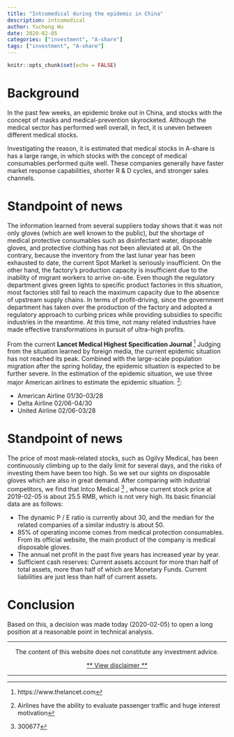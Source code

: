 ```yaml
---
title: "Intcomedical during the epidemic in China"
description: intcomedical
author: Yuchong Wu
date: 2020-02-05
categories: ["investment", "A-share"]
tags: ["investment", "A-share"]
---
```


```r
knitr::opts_chunk$set(echo = FALSE)
```

# Background

In the past few weeks, an epidemic broke out in China, and stocks with the concept of masks and medical-prevention skyrocketed. Although the medical sector has performed well overall, in fect, it is uneven between different medical stocks.

Investigating the reason, it is estimated that medical stocks in A-share is has a large range, in which stocks with the concept of medical consumables performed quite well. These companies generally have faster market response capabilities, shorter R & D cycles, and stronger sales channels.

# Standpoint of news

The information learned from several suppliers today shows that it was not only gloves (which are well known to the public), but the shortage of medical protective consumables such as disinfectant water, disposable gloves, and protective clothing has not been alleviated at all. On the contrary, because the inventory from the last lunar year has been exhausted to date, the current Spot Market is seriously insufficient. On the other hand, the factory's production capacity is insufficient due to the inability of migrant workers to arrive on-site. Even though the regulatory department gives green lights to specific product factories in this situation, most factories still fail to reach the maximum capacity due to the absence of upstream supply chains. In terms of profit-driving, since the government department has taken over the production of the factory and adopted a regulatory approach to curbing prices while providing subsidies to specific industries in the meantime. At this time, not many related industries have made effective transformations in pursuit of ultra-high profits.

From the current **Lancet Medical Highest Specification Journal** ^[https://www.thelancet.com] 
Judging from the situation learned by foreign media, the current epidemic situation has not reached its peak. Combined with the large-scale population migration after the spring holiday, the epidemic situation is expected to be further severe. In the estimation of the epidemic situation, we use three major American airlines to estimate the epidemic situation. ^[Airlines have the ability to evaluate passenger traffic and huge interest motivation]:

+ American Airline 01/30-03/28
+ Delta Airline 02/06-04/30
+ United Airline 02/06-03/28

# Standpoint of news

The price of most mask-related stocks, such as Ogilvy Medical, has been continuously climbing up to the daily limit for several days, and the risks of investing them have been too high. So we set our sights on disposable gloves which are also in great demand. After comparing with industrial competitors, we find that Intco Medical ^[300677] , whose current stock price at 2019-02-05 is about 25.5 RMB, which is not very high. Its basic financial data are as follows:

+ The dynamic P / E ratio is currently about 30, and the median for the related companies of a similar industry is about 50.
+ 85% of operating income comes from medical protection consumables. From its official website, the main product of the company is medical disposable gloves.
+ The annual net profit in the past five years has increased year by year.
+ Sufficient cash reserves: Current assets account for more than half of total assets, more than half of which are Monetary Funds. Current liabilities are just less than half of current assets.

# Conclusion

Based on this, a decision was made today (2020-02-05) to open a long position at a reasonable point in technical analysis.

***

<center>

The content of this website does not constitute any investment advice.

[** View disclaimer **](../../disclaimer)

</center>

***

